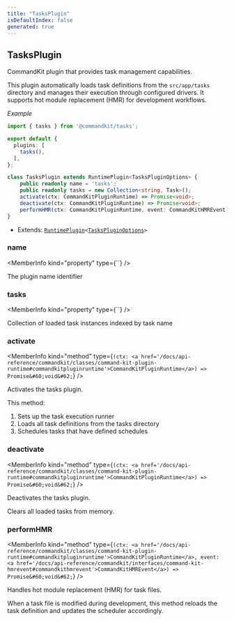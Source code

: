 ```yaml
---
title: "TasksPlugin"
isDefaultIndex: false
generated: true
---
```



<!-- This file was generated from the CommandKit source. Do not modify. Instead, re-run the "docgen" script -->


## TasksPlugin

<GenerationInfo sourceFile="packages/tasks/src/plugin.ts" sourceLine="54" packageName="@commandkit/tasks" />

CommandKit plugin that provides task management capabilities.

This plugin automatically loads task definitions from the `src/app/tasks` directory
and manages their execution through configured drivers. It supports hot module
replacement (HMR) for development workflows.



*Example*

```ts
import { tasks } from '@commandkit/tasks';

export default {
  plugins: [
    tasks(),
  ],
};
```

```ts title="Signature"
class TasksPlugin extends RuntimePlugin<TasksPluginOptions> {
    public readonly name = 'tasks';
    public readonly tasks = new Collection<string, Task>();
    activate(ctx: CommandKitPluginRuntime) => Promise<void>;
    deactivate(ctx: CommandKitPluginRuntime) => Promise<void>;
    performHMR(ctx: CommandKitPluginRuntime, event: CommandKitHMREvent) => Promise<void>;
}
```
* Extends: <code><a href='/docs/api-reference/commandkit/classes/runtime-plugin#runtimeplugin'>RuntimePlugin</a>&#60;<a href='/docs/api-reference/tasks/interfaces/tasks-plugin-options#taskspluginoptions'>TasksPluginOptions</a>&#62;</code>



<div className="members-wrapper">

### name

<MemberInfo kind="property" type={``}   />

The plugin name identifier
### tasks

<MemberInfo kind="property" type={``}   />

Collection of loaded task instances indexed by task name
### activate

<MemberInfo kind="method" type={`(ctx: <a href='/docs/api-reference/commandkit/classes/command-kit-plugin-runtime#commandkitpluginruntime'>CommandKitPluginRuntime</a>) => Promise&#60;void&#62;`}   />

Activates the tasks plugin.

This method:
1. Sets up the task execution runner
2. Loads all task definitions from the tasks directory
3. Schedules tasks that have defined schedules
### deactivate

<MemberInfo kind="method" type={`(ctx: <a href='/docs/api-reference/commandkit/classes/command-kit-plugin-runtime#commandkitpluginruntime'>CommandKitPluginRuntime</a>) => Promise&#60;void&#62;`}   />

Deactivates the tasks plugin.

Clears all loaded tasks from memory.
### performHMR

<MemberInfo kind="method" type={`(ctx: <a href='/docs/api-reference/commandkit/classes/command-kit-plugin-runtime#commandkitpluginruntime'>CommandKitPluginRuntime</a>, event: <a href='/docs/api-reference/commandkit/interfaces/command-kit-hmrevent#commandkithmrevent'>CommandKitHMREvent</a>) => Promise&#60;void&#62;`}   />

Handles hot module replacement (HMR) for task files.

When a task file is modified during development, this method reloads the
task definition and updates the scheduler accordingly.


</div>
